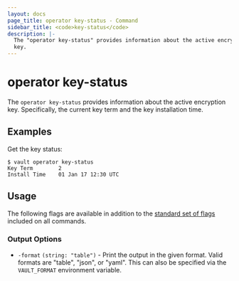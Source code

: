 ```yaml
---
layout: docs
page_title: operator key-status - Command
sidebar_title: <code>key-status</code>
description: |-
  The "operator key-status" provides information about the active encryption
  key.
---
```


# operator key-status

The `operator key-status` provides information about the active encryption key.
Specifically, the current key term and the key installation time.

## Examples

Get the key status:

```text
$ vault operator key-status
Key Term        2
Install Time    01 Jan 17 12:30 UTC
```

## Usage

The following flags are available in addition to the [standard set of
flags](/docs/commands) included on all commands.

### Output Options

- `-format` `(string: "table")` - Print the output in the given format. Valid
  formats are "table", "json", or "yaml". This can also be specified via the
  `VAULT_FORMAT` environment variable.
